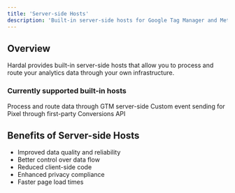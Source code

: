 ```yaml
---
title: 'Server-side Hosts'
description: 'Built-in server-side hosts for Google Tag Manager and Meta CAPI'
---
```


## Overview

Hardal provides built-in server-side hosts that allow you to process and route your analytics data through your own infrastructure. 


### Currently supported built-in hosts

<CardGroup cols={2}>
  <Card
    title="Server-side Google Tag Manager"
    icon="gtm"
    href="/server-side-hosts/server-side-google-tag-manager">
    Process and route data through GTM server-side
  </Card>
  <Card
    title="Meta CAPI Gateway"
    icon="meta"
    href="/server-side-hosts/meta-capi">
    Custom event sending for Pixel through first-party Conversions API
  </Card>
  </CardGroup>

## Benefits of Server-side Hosts

- Improved data quality and reliability
- Better control over data flow
- Reduced client-side code
- Enhanced privacy compliance
- Faster page load times 